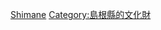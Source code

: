 {{日本行政區劃分類導航|的日本國史跡}}
{{Commonscat|National historic sites in Shimane prefecture}}

[[Category:日本各都道府縣史跡|Shimane]]
[[Category:島根縣的文化財|Category:島根縣的文化財]]